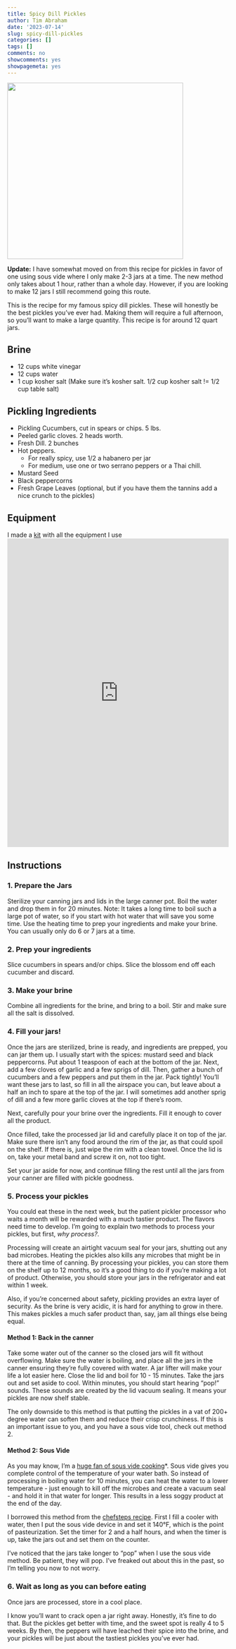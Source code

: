 ```yaml
---
title: Spicy Dill Pickles
author: Tim Abraham
date: '2023-07-14'
slug: spicy-dill-pickles
categories: []
tags: []
comments: no
showcomments: yes
showpagemeta: yes
---
```


![](images/pickles.jpg){width=400px height=400px}

**Update:** I have somewhat moved on from this recipe for pickles in favor of one using sous vide where I only make 2-3 jars at a time. The new method only takes about 1 hour, rather than a whole day. However, if you are looking to make 12 jars I still recommend going this route.

This is the recipe for my famous spicy dill pickles. These will honestly be the best pickles you've ever had. Making them will require a full afternoon, so you'll want to make a large quantity. This recipe is for around 12 quart jars. 

## Brine
* 12 cups white vinegar
* 12 cups water
* 1 cup kosher salt (Make sure it's kosher salt. 1/2 cup kosher salt != 1/2 cup table salt)

## Pickling Ingredients
* Pickling Cucumbers, cut in spears or chips. 5 lbs.
* Peeled garlic cloves. 2 heads worth.
* Fresh Dill. 2 bunches
* Hot peppers.
    + For really spicy, use 1/2 a habanero per jar
    + For medium, use one or two serrano peppers or a Thai chill.
* Mustard Seed
* Black peppercorns
* Fresh Grape Leaves (optional, but if you have them the tannins add a nice crunch to the pickles)

## Equipment

I made a [kit](www.kit.com) with all the equipment I use
<iframe src="https://kit.co/embed?url=https%3A%2F%2Fkit.com%2Ftimabe%2Fpickling-pickles" style="display: block; border: 0px; margin: 0 auto; width: 100%; height: 100vw; max-width: 700px; max-height: 700px" scrolling="no"></iframe>

## Instructions

### 1. Prepare the Jars

Sterilize your canning jars and lids in the large canner pot. Boil the water and drop them in for 20 minutes. Note: It takes a long time to boil such a large pot of water, so if you start with hot water that will save you some time. Use the heating time to prep your ingredients and make your brine. You can usually only do 6 or 7 jars at a time.

### 2. Prep your ingredients

Slice cucumbers in spears and/or chips. Slice the blossom end off each cucumber and discard. 

### 3. Make your brine

Combine all ingredients for the brine, and bring to a boil. Stir and make sure all the salt is dissolved. 

### 4. Fill your jars!

Once the jars are sterilized, brine is ready, and ingredients are prepped, you can jar them up. I usually start with the spices: mustard seed and black peppercorns. Put about 1 teaspoon of each at the bottom of the jar. Next, add a few cloves of garlic and a few sprigs of dill. Then, gather a bunch of cucumbers and a few peppers and put them in the jar. Pack tightly! You'll want these jars to last, so fill in all the airspace you can, but leave about a half an inch to spare at the top of the jar. I will sometimes add another sprig of dill and a few more garlic cloves at the top if there's room. 

Next, carefully pour your brine over the ingredients. Fill it enough to cover all the product. 

Once filled, take the processed jar lid and carefully place it on top of the jar. Make sure there isn't any food around the rim of the jar, as that could spoil on the shelf. If there is, just wipe the rim with a clean towel. Once the lid is on, take your metal band and screw it on, not too tight. 

Set your jar aside for now, and continue filling the rest until all the jars from your canner are filled with pickle goodness.

### 5. Process your pickles

You could eat these in the next week, but the patient pickler processor who waits a month will be rewarded with a much tastier product. The flavors need time to develop. I'm going to explain two methods to process your pickles, but first, *why process?*.

Processing will create an airtight vacuum seal for your jars, shutting out any bad microbes. Heating the pickles also kills any microbes that might be in there at the time of canning. By processing your pickles, you can store them on the shelf up to 12 months, so it's a good thing to do if you're making a lot of product. Otherwise, you should store your jars in the refrigerator and eat within 1 week.

Also, if you're concerned about safety, pickling provides an extra layer of security. As the brine is very acidic, it is hard for anything to grow in there. This makes pickles a much safer product than, say, jam all things else being equal.

#### Method 1: Back in the canner

Take some water out of the canner so the closed jars will fit without overflowing. Make sure the water is boiling, and place all the jars in the canner ensuring they're fully covered with water. A jar lifter will make your life a lot easier here. Close the lid and boil for 10 - 15 minutes. Take the jars out and set aside to cool. Within minutes, you should start hearing "pop!" sounds. These sounds are created by the lid vacuum sealing. It means your pickles are now shelf stable. 

The only downside to this method is that putting the pickles in a vat of 200+ degree water can soften them and reduce their crisp crunchiness. If this is an important issue to you, and you have a sous vide tool, check out method 2.

#### Method 2: Sous Vide

As you may know, I'm a [huge fan of sous vide cooking](../blog/joule-product-review)*. Sous vide gives you complete control of the temperature of your water bath. So instead of processing in boiling water for 10 minutes, you can heat the water to a lower temperature - just enough to kill off the microbes and create a vacuum seal - and hold it in that water for longer. This results in a less soggy product at the end of the day. 

I borrowed this method from the [chefsteps recipe](https://www.chefsteps.com/activities/make-crisp-flavor-packed-pickles-on-the-quick). First I fill a cooler with water, then I put the sous vide device in and set it 140&deg;F, which is the point of pasteurization. Set the timer for 2 and a half hours, and when the timer is up, take the jars out and set them on the counter. 

I've noticed that the jars take longer to "pop" when I use the sous vide method. Be patient, they will pop. I've freaked out about this in the past, so I'm telling you now to not worry.

### 6. Wait as long as you can before eating

Once jars are processed, store in a cool place.

I know you'll want to crack open a jar right away. Honestly, it's fine to do that. But the pickles get better with time, and the sweet spot is really 4 to 5 weeks. By then, the peppers will have leached their spice into the brine, and your pickles will be just about the tastiest pickles you've ever had. 